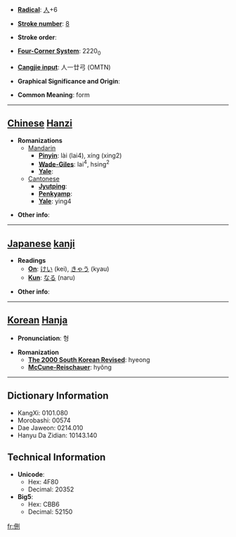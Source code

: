 * '''[[Wiktionary:Chinese radical index| Radical]]''': [[Wiktionary:Chinese radical index 人|人]]+6

* '''[[Wiktionary:Chinese total strokes index|Stroke number]]''': [[Wiktionary:Chinese total strokes index 8|8]]

* '''Stroke order''': 

* '''[[Wiktionary:Chinese four corner index|Four-Corner System]]''': 2220<sub>0</sub>

* '''[[Wiktionary:Chinese Cangjie index|Cangjie input]]''': 人一廿弓 (OMTN)

* '''Graphical Significance and Origin''': 

* '''Common Meaning''': form

----

== [[Chinese]] [[Hanzi]] ==

* '''Romanizations'''
** [[Mandarin]]
*** '''[[Pinyin]]''': lài (lai4), xíng (xing2)
*** '''[[Wade-Giles]]''': lai<sup>4</sup>, hsing<sup>2</sup>
*** '''[[Yale]]''': 
**[[Cantonese]]
***'''[[Jyutping]]''':
***'''[[Penkyamp]]''': 
***'''[[Yale]]''': ying4

* '''Other info''': 

----

== [[Japanese]] [[kanji]] ==

* '''Readings'''
** '''[[On]]''': [[けい]] (kei), [[きゃう]] (kyau)
** '''[[Kun]]''': [[なる]] (naru)

* '''Other info''':  

----

== [[Korean]] [[Hanja]] ==

* '''Pronunciation''': 형

* '''Romanization'''
** '''[[The 2000 South Korean Revised Romanization|The 2000 South Korean Revised]]''': hyeong
** '''[[McCune-Reischauer]]''': hyŏng

----

== Dictionary Information ==

* KangXi: 0101.080
* Morobashi: 00574
* Dae Jaweon: 0214.010
* Hanyu Da Zidian: 10143.140

== Technical Information ==

* '''Unicode''':
** Hex: 4F80
** Decimal: 20352
* '''Big5''':
** Hex: CBB6
** Decimal: 52150

[[fr:侀]]